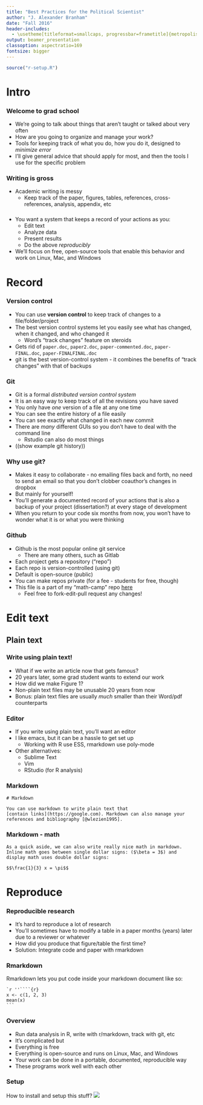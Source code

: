 ```yaml
---
title: "Best Practices for the Political Scientist"
author: "J. Alexander Branham"
date: "Fall 2016"
header-includes: 
  - \usetheme[titleformat=smallcaps, progressbar=frametitle]{metropolis}
output: beamer_presentation
classoption: aspectratio=169
fontsize: bigger
---
```


```r
source("r-setup.R")
```

# Intro
### Welcome to grad school
* We're going to talk about things that aren't taught or talked about very often
* How are you going to organize and manage your work?
* Tools for keeping track of what you do, how you do it, designed to
  *minimize error*
* I'll give general advice that should apply for most, and then the
  tools I use for the specific problem 

### Writing is gross
* Academic writing is messy
    + Keep track of the paper, figures, tables, references, cross-references, analysis, appendix, etc

### 
* You want a system that keeps a record of your actions as you:
    + Edit text
    + Analyze data
    + Present results
    + Do the above *reproducibly* 
* We'll focus on free, open-source tools that enable this behavior and work on Linux, Mac, and Windows

# Record
### Version control
* You can use **version control** to keep track of changes to a file/folder/project
* The best version control systems let you easily see what has changed, when it changed, and who changed it
    + Word's "track changes" feature on steroids
* Gets rid of `paper.doc`, `paper2.doc`, `paper-commented.doc`, `paper-FINAL.doc`, `paper-FINALFINAL.doc`
* git is the best version-control system - it combines the benefits of "track changes" with that of backups

### Git
* Git is a formal *distributed version control system*
* It is an easy way to keep track of all the revisions you have saved
* You only have *one* version of a file at any one time
* You can see the entire history of a file easily
* You can see exactly what changed in each new commit
* There are *many* different GUIs so you don't have to deal with the command line
    + Rstudio can also do most things 
* ((show example git history))

### Why use git?
* Makes it easy to collaborate - no emailing files back and forth, no need to send an email so that you don't clobber coauthor's changes in dropbox
* But mainly for yourself!
* You'll generate a documented record of your actions that is also a backup of your project (dissertation?) at every stage of development
* When you return to your code six months from now, you won't have to wonder what it is or what you were thinking 

### Github
* Github is the most popular online git service
    + There are many others, such as Gitlab
* Each project gets a repository ("repo")
* Each repo is version-controlled (using git)
* Default is open-source (public)
* You can make repos private (for a fee - students for free, though)
* This file is a part of my "math-camp" repo [here](https://github.com/jabranham/math-camp)
    + Feel free to fork-edit-pull request any changes!

# Edit text
## Plain text
### Write using plain text!
* What if we write an article now that gets famous?
* 20 years later, some grad student wants to extend our work
* How did we make Figure 1?
* Non-plain text files may be unusable 20 years from now
* Bonus: plain text files are usually *much* smaller than their Word/pdf counterparts

### Editor
* If you write using plain text, you'll want an editor
* I like emacs, but it can be a hassle to get set up
    + Working with R use ESS, rmarkdown use poly-mode
* Other alternatives:
    + Sublime Text
    + Vim
    + RStudio (for R analysis)

### Markdown

``` 
# Markdown 

You can use markdown to write plain text that
[contain links](https://google.com). Markdown can also manage your
references and bibliography [@wlezien1995].

```

### Markdown - math
```
As a quick aside, we can also write really nice math in markdown.
Inline math goes between single dollar signs: ($\beta = 3$) and
display math uses double dollar signs:

$$\frac{1}{3} x = \pi$$
```

# Reproduce
### Reproducible research
* It's hard to reproduce a lot of research
* You'll sometimes have to modify a table in a paper months (years) later due to a reviewer or whatever
* How did you produce that figure/table the first time?
* Solution: Integrate code and paper with rmarkdown

### Rmarkdown
Rmarkdown lets you put code inside your markdown document like so:

    `r ''````{r}
    x <- c(1, 2, 3)
    mean(x)
    ```
    
### Overview
* Run data analysis in R, write with r/markdown, track with git, etc
* It's complicated but
* Everything is free
* Everything is open-source and runs on Linux, Mac, and Windows
* Your work can be done in a portable, documented, reproducible way
* These programs work well with each other

### Setup
How to install and setup this stuff? 
\pause
![](../images/draw-owl.jpg)
